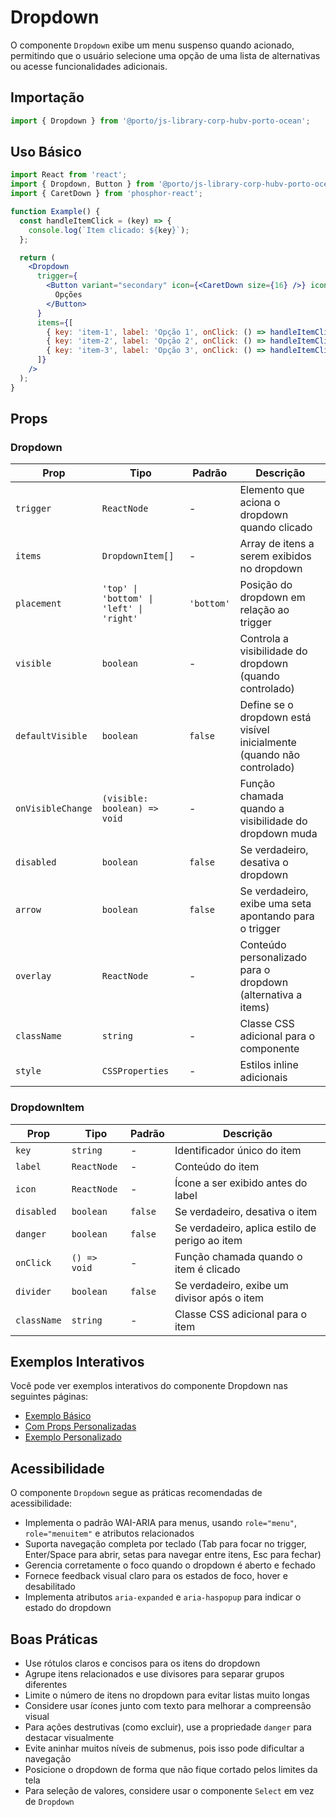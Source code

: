 

<Meta title="Components/Dropdown" />

# Dropdown

O componente `Dropdown` exibe um menu suspenso quando acionado, permitindo que o usuário selecione uma opção de uma lista de alternativas ou acesse funcionalidades adicionais.



## Importação

```jsx
import { Dropdown } from '@porto/js-library-corp-hubv-porto-ocean';
```

## Uso Básico

```jsx
import React from 'react';
import { Dropdown, Button } from '@porto/js-library-corp-hubv-porto-ocean';
import { CaretDown } from 'phosphor-react';

function Example() {
  const handleItemClick = (key) => {
    console.log(`Item clicado: ${key}`);
  };

  return (
    <Dropdown
      trigger={
        <Button variant="secondary" icon={<CaretDown size={16} />} iconPosition="right">
          Opções
        </Button>
      }
      items={[
        { key: 'item-1', label: 'Opção 1', onClick: () => handleItemClick('item-1') },
        { key: 'item-2', label: 'Opção 2', onClick: () => handleItemClick('item-2') },
        { key: 'item-3', label: 'Opção 3', onClick: () => handleItemClick('item-3') }
      ]}
    />
  );
}
```

## Props

### Dropdown

| Prop | Tipo | Padrão | Descrição |
|------|------|--------|-----------|
| `trigger` | `ReactNode` | - | Elemento que aciona o dropdown quando clicado |
| `items` | `DropdownItem[]` | - | Array de itens a serem exibidos no dropdown |
| `placement` | `'top' \| 'bottom' \| 'left' \| 'right'` | `'bottom'` | Posição do dropdown em relação ao trigger |
| `visible` | `boolean` | - | Controla a visibilidade do dropdown (quando controlado) |
| `defaultVisible` | `boolean` | `false` | Define se o dropdown está visível inicialmente (quando não controlado) |
| `onVisibleChange` | `(visible: boolean) => void` | - | Função chamada quando a visibilidade do dropdown muda |
| `disabled` | `boolean` | `false` | Se verdadeiro, desativa o dropdown |
| `arrow` | `boolean` | `false` | Se verdadeiro, exibe uma seta apontando para o trigger |
| `overlay` | `ReactNode` | - | Conteúdo personalizado para o dropdown (alternativa a items) |
| `className` | `string` | - | Classe CSS adicional para o componente |
| `style` | `CSSProperties` | - | Estilos inline adicionais |

### DropdownItem

| Prop | Tipo | Padrão | Descrição |
|------|------|--------|-----------|
| `key` | `string` | - | Identificador único do item |
| `label` | `ReactNode` | - | Conteúdo do item |
| `icon` | `ReactNode` | - | Ícone a ser exibido antes do label |
| `disabled` | `boolean` | `false` | Se verdadeiro, desativa o item |
| `danger` | `boolean` | `false` | Se verdadeiro, aplica estilo de perigo ao item |
| `onClick` | `() => void` | - | Função chamada quando o item é clicado |
| `divider` | `boolean` | `false` | Se verdadeiro, exibe um divisor após o item |
| `className` | `string` | - | Classe CSS adicional para o item |

## Exemplos Interativos

Você pode ver exemplos interativos do componente Dropdown nas seguintes páginas:

- [Exemplo Básico](/story/components-dropdown-examples--default)
- [Com Props Personalizadas](/story/components-dropdown-examples--with-custom-props)
- [Exemplo Personalizado](/story/components-dropdown-examples--custom-example)
## Acessibilidade

O componente `Dropdown` segue as práticas recomendadas de acessibilidade:

- Implementa o padrão WAI-ARIA para menus, usando `role="menu"`, `role="menuitem"` e atributos relacionados
- Suporta navegação completa por teclado (Tab para focar no trigger, Enter/Space para abrir, setas para navegar entre itens, Esc para fechar)
- Gerencia corretamente o foco quando o dropdown é aberto e fechado
- Fornece feedback visual claro para os estados de foco, hover e desabilitado
- Implementa atributos `aria-expanded` e `aria-haspopup` para indicar o estado do dropdown

## Boas Práticas

- Use rótulos claros e concisos para os itens do dropdown
- Agrupe itens relacionados e use divisores para separar grupos diferentes
- Limite o número de itens no dropdown para evitar listas muito longas
- Considere usar ícones junto com texto para melhorar a compreensão visual
- Para ações destrutivas (como excluir), use a propriedade `danger` para destacar visualmente
- Evite aninhar muitos níveis de submenus, pois isso pode dificultar a navegação
- Posicione o dropdown de forma que não fique cortado pelos limites da tela
- Para seleção de valores, considere usar o componente `Select` em vez de `Dropdown`
